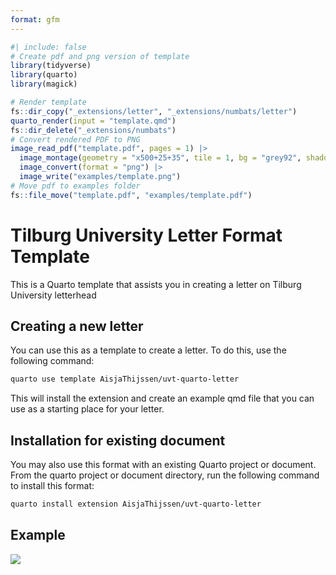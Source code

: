 ```yaml
---
format: gfm
---
```


<!-- README.md is generated from README.qmd. Please edit that file -->

```r
#| include: false
# Create pdf and png version of template
library(tidyverse)
library(quarto)
library(magick)

# Render template
fs::dir_copy("_extensions/letter", "_extensions/numbats/letter")
quarto_render(input = "template.qmd")
fs::dir_delete("_extensions/numbats")
# Convert rendered PDF to PNG
image_read_pdf("template.pdf", pages = 1) |>
  image_montage(geometry = "x500+25+35", tile = 1, bg = "grey92", shadow = TRUE) |>
  image_convert(format = "png") |>
  image_write("examples/template.png")
# Move pdf to examples folder
fs::file_move("template.pdf", "examples/template.pdf")
```

# Tilburg University Letter Format Template

This is a Quarto template that assists you in creating a letter on Tilburg University letterhead

## Creating a new letter

You can use this as a template to create a letter.
To do this, use the following command:

```bash
quarto use template AisjaThijssen/uvt-quarto-letter
```

This will install the extension and create an example qmd file that you can use as a starting place for your letter.

## Installation for existing document

You may also use this format with an existing Quarto project or document.
From the quarto project or document directory, run the following command to install this format:

```bash
quarto install extension AisjaThijssen/uvt-quarto-letter
```

## Example

[![](examples/template.png)](examples/template.pdf)

